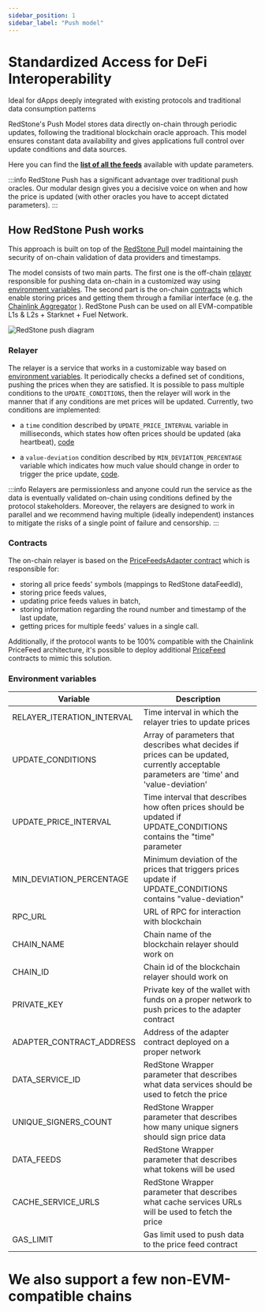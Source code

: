 ```yaml
---
sidebar_position: 1
sidebar_label: "Push model"
---
```



# Standardized Access for DeFi Interoperability

Ideal for dApps deeply integrated with existing protocols and traditional data consumption patterns

RedStone's Push Model stores data directly on-chain through periodic updates, following the traditional blockchain oracle approach. This model ensures constant data availability and gives applications full control over update conditions and data sources.

Here you can find the [**list of all the feeds**](https://app.redstone.finance/app/feeds/) available with update parameters.

:::info
RedStone Push has a significant advantage over traditional push oracles. Our modular design gives you a decisive voice on when and how the price is updated (with other oracles you have to accept dictated parameters).
:::

## How RedStone Push works

This approach is built on top of the [RedStone Pull](./redstone-pull.mdx) model maintaining the security of on-chain validation of data providers and timestamps.

The model consists of two main parts. The first one is the off-chain [relayer](#relayer) responsible for pushing data on-chain in a customized way using [environment variables](#environment-variables). The second part is the on-chain [contracts](#contracts) which enable storing prices and getting them through a familiar interface (e.g. the [Chainlink Aggregator](https://github.com/smartcontractkit/chainlink/blob/develop/contracts/src/v0.7/interfaces/AggregatorV3Interface.sol) ). RedStone Push can be used on all EVM-compatible L1s & L2s + Starknet + Fuel Network.

<!-- TODO: maybe we should update the text in the diagram (it has old "Classic" word)  -->

![RedStone push diagram](/img/redstone-push.png)

### Relayer

The relayer is a service that works in a customizable way based on [environment variables](#environment-variables). It periodically checks a defined set of conditions, pushing the prices when they are satisfied. It is possible to pass multiple conditions to the `UPDATE_CONDITIONS`, then the relayer will work in the manner that if any conditions are met prices will be updated. Currently, two conditions are implemented:

- a `time` condition described by `UPDATE_PRICE_INTERVAL` variable in milliseconds, which states how often prices should be updated (aka heartbeat), [code](https://github.com/redstone-finance/redstone-oracles-monorepo/blob/main/packages/on-chain-relayer/src/core/update-conditions/time-condition.ts)

- a `value-deviation` condition described by `MIN_DEVIATION_PERCENTAGE` variable which indicates how much value should change in order to trigger the price update, [code](https://github.com/redstone-finance/redstone-oracles-monorepo/blob/main/packages/on-chain-relayer/src/core/update-conditions/value-deviation-condition.ts).

:::info
Relayers are permissionless and anyone could run the service as the data is eventually validated on-chain using conditions defined by the protocol stakeholders. Moreover, the relayers are designed to work in parallel and we recommend having multiple (ideally independent) instances to mitigate the risks of a single point of failure and censorship.
:::

### Contracts

The on-chain relayer is based on the [PriceFeedsAdapter contract](https://github.com/redstone-finance/redstone-oracles-monorepo/blob/main/packages/on-chain-relayer/contracts/core/RedstoneAdapterBase.sol) which is responsible for:

- storing all price feeds' symbols (mappings to RedStone dataFeedId),
- storing price feeds values,
- updating price feeds values in batch,
- storing information regarding the round number and timestamp of the last update,
- getting prices for multiple feeds' values in a single call.

Additionally, if the protocol wants to be 100% compatible with the Chainlink PriceFeed architecture, it's possible to deploy additional [PriceFeed](https://github.com/redstone-finance/redstone-oracles-monorepo/blob/main/packages/on-chain-relayer/contracts/price-feeds/PriceFeedBase.sol) contracts to mimic this solution.

### Environment variables

| Variable                   | Description                                                                                                                                |
| -------------------------- | ------------------------------------------------------------------------------------------------------------------------------------------ |
| RELAYER_ITERATION_INTERVAL | Time interval in which the relayer tries to update prices                                                                                  |
| UPDATE_CONDITIONS          | Array of parameters that describes what decides if prices can be updated, currently acceptable parameters are 'time' and 'value-deviation' |
| UPDATE_PRICE_INTERVAL      | Time interval that describes how often prices should be updated if UPDATE_CONDITIONS contains the "time" parameter                         |
| MIN_DEVIATION_PERCENTAGE   | Minimum deviation of the prices that triggers prices update if UPDATE_CONDITIONS contains "value-deviation"                                |
| RPC_URL                    | URL of RPC for interaction with blockchain                                                                                                 |
| CHAIN_NAME                 | Chain name of the blockchain relayer should work on                                                                                        |
| CHAIN_ID                   | Chain id of the blockchain relayer should work on                                                                                          |
| PRIVATE_KEY                | Private key of the wallet with funds on a proper network to push prices to the adapter contract                                            |
| ADAPTER_CONTRACT_ADDRESS   | Address of the adapter contract deployed on a proper network                                                                               |
| DATA_SERVICE_ID            | RedStone Wrapper parameter that describes what data services should be used to fetch the price                                             |
| UNIQUE_SIGNERS_COUNT       | RedStone Wrapper parameter that describes how many unique signers should sign price data                                                   |
| DATA_FEEDS                 | RedStone Wrapper parameter that describes what tokens will be used                                                                         |
| CACHE_SERVICE_URLS         | RedStone Wrapper parameter that describes what cache services URLs will be used to fetch the price                                         |
| GAS_LIMIT                  | Gas limit used to push data to the price feed contract                                                                                     |

# We also support a few non-EVM-compatible chains

<DocCardList />
